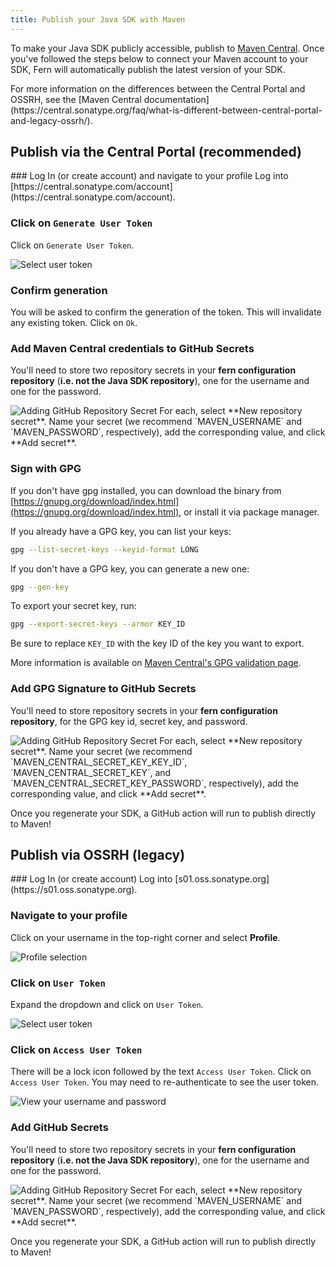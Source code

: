 ```yaml
---
title: Publish your Java SDK with Maven
---
```


To make your Java SDK publicly accessible, publish to [Maven Central](https://central.sonatype.com/). Once you've followed the steps below to connect your Maven account to your SDK, Fern will automatically publish the latest version of your SDK.  

<Info>
For more information on the differences between the Central Portal and OSSRH, see the [Maven Central documentation](https://central.sonatype.org/faq/what-is-different-between-central-portal-and-legacy-ossrh/).
</Info>

## Publish via the Central Portal (recommended)
<Steps>
### Log In (or create account) and navigate to your profile
Log into [https://central.sonatype.com/account](https://central.sonatype.com/account).

### Click on `Generate User Token`

Click on `Generate User Token`.

<Frame>
  <img src="maven-user-token.png" alt="Select user token" />
</Frame>

### Confirm generation

You will be asked to confirm the generation of the token. This will invalidate any existing token. Click on `Ok`.

### Add Maven Central credentials to GitHub Secrets

You'll need to store two repository secrets in your **fern configuration repository** (**i.e. not the Java SDK repository**),
one for the username and one for the password.

<Frame>
  <img src="github-secret.png" alt="Adding GitHub Repository Secret" />
</Frame>

<Info>
  For each, select **New repository secret**. Name your secret (we recommend `MAVEN_USERNAME` and `MAVEN_PASSWORD`,
  respectively), add the corresponding value, and click **Add secret**.
</Info>

### Sign with GPG

If you don't have gpg installed, you can download the binary from [https://gnupg.org/download/index.html](https://gnupg.org/download/index.html), or install it via package manager.

If you already have a GPG key, you can list your keys:

```sh
gpg --list-secret-keys --keyid-format LONG
```

If you don't have a GPG key, you can generate a new one:

```sh
gpg --gen-key
```

To export your secret key, run:

```sh
gpg --export-secret-keys --armor KEY_ID
```

Be sure to replace `KEY_ID` with the key ID of the key you want to export.

More information is available on [Maven Central's GPG validation page](https://central.sonatype.org/publish/requirements/gpg/).

### Add GPG Signature to GitHub Secrets

You'll need to store repository secrets in your **fern configuration repository**,
for the GPG key id, secret key, and password.

<Frame>
  <img src="github-secret.png" alt="Adding GitHub Repository Secret" />
</Frame>

<Info>
  For each, select **New repository secret**. Name your secret (we recommend `MAVEN_CENTRAL_SECRET_KEY_KEY_ID`, `MAVEN_CENTRAL_SECRET_KEY`, and `MAVEN_CENTRAL_SECRET_KEY_PASSWORD`, respectively), add the corresponding value, and click **Add secret**.
</Info>


</Steps>

Once you regenerate your SDK, a GitHub action will run to publish directly to Maven!

## Publish via OSSRH (legacy)

<Steps>
### Log In (or create account)
Log into [s01.oss.sonatype.org](https://s01.oss.sonatype.org).

### Navigate to your profile

Click on your username in the top-right corner and select **Profile**.

<Frame>
  <img src="profile.png" alt="Profile selection" />
</Frame>

### Click on `User Token`

Expand the dropdown and click on `User Token`.

<Frame>
  <img src="user-token.png" alt="Select user token" />
</Frame>

### Click on `Access User Token`

There will be a lock icon followed by the text `Access User Token`. Click on `Access User Token`. You may
need to re-authenticate to see the user token.

<Frame>
  <img src="username-password.png" alt="View your username and password" />
</Frame>

### Add GitHub Secrets

You'll need to store two repository secrets in your **fern configuration repository** (**i.e. not the Java SDK repository**),
one for the username and one for the password.

<Frame>
  <img src="github-secret.png" alt="Adding GitHub Repository Secret" />
</Frame>

<Info>
  For each, select **New repository secret**. Name your secret (we recommend `MAVEN_USERNAME` and `MAVEN_PASSWORD`,
  respectively), add the corresponding value, and click **Add secret**.
</Info>

</Steps>

Once you regenerate your SDK, a GitHub action will run to publish directly to Maven!

